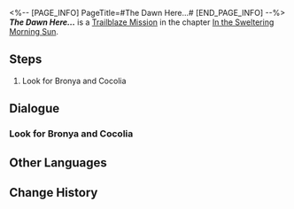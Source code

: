 <%-- [PAGE_INFO]
PageTitle=#The Dawn Here...#
[END_PAGE_INFO] --%>
{{Stub|Dialogue.}}
{{Mission Infobox
|id            = 1011401
|title         = 
|image         = <!--Mission The Dawn Here....png-->
|type          = Trailblaze
|event_name    = 
|chapter       = In the Sweltering Morning Sun
|requirements  = {{subst:void|<!--Unknown: {"Type":"Manual"}-->}}
|summary       = <!--official mission summary from Fate's Atlas-->
|characters    = Trailblazer
|startLocation = [[Jarilo-VI]] - [[Everwinter Hill]]
|world         = Jarilo-VI
|area          = Everwinter Hill
|prev          = 
|next          = The Return
|rewards       = 
}}
'''''The Dawn Here...''''' is a [[Trailblaze Mission]] in the chapter [[In the Sweltering Morning Sun]].

==Steps==
# Look for Bronya and Cocolia

<!--
==Gameplay Notes==

--><!--
==Trial Character==

-->
==Dialogue==
{{Stub Dialogue}}

===Look for Bronya and Cocolia===
{{Mission Description|type=trailblaze|location=Everwinter Hill|After overcoming numerous difficulties and dangers, you have finally come to the Far North, where the Eternal Freeze is raging. For hundreds of years, no one except the Supreme Guardian could set foot upon this ancient battlefield.<br />Cocolia and Bronya are here somewhere... Your mission is to go deep into the forbidden zone and find them.<br />Stellaron, the source of disaster, also lies ahead. Get ready for a fight to the death!}}
{{Dialogue Start}}
:{{tx}}
{{Dialogue End}}

==Other Languages==
{{Other Languages
|en   = The Dawn Here...
|zhs  = 这里的黎明……
|zht  = 這裡的黎明……
|ja   = ここの夜明け……
|ko   = 이곳의 여명……
|es   = La aurora de aquí...
|fr   = L'aube ici...
|ru   = А зори здесь...
|th   = รุ่งอรุณของที่แห่งนี้...
|vi   = Bình Minh Nơi Này
|de   = Die Morgendämmerung hier&nbsp;...
|id   = Fajar di Sini ....
|pt   = O Amanhecer Daqui...
}}

==Change History==
{{Change History|1.0}}

